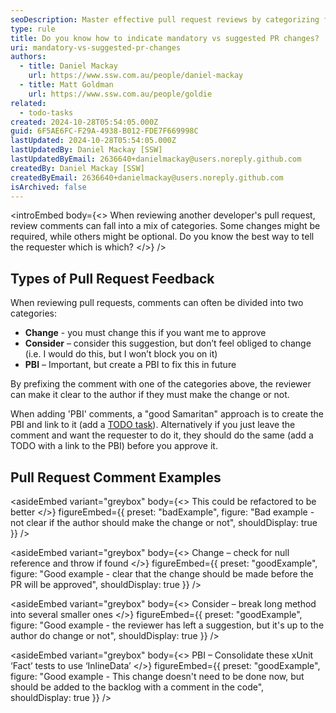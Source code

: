```yaml
---
seoDescription: Master effective pull request reviews by categorizing feedback into ‘Change,’ ‘Consider,’ and ‘PBI’ for clear, actionable guidance. Improve collaboration and streamline approvals with structured, prioritized comments
type: rule
title: Do you know how to indicate mandatory vs suggested PR changes?
uri: mandatory-vs-suggested-pr-changes
authors:
  - title: Daniel Mackay
    url: https://www.ssw.com.au/people/daniel-mackay
  - title: Matt Goldman
    url: https://www.ssw.com.au/people/goldie
related:
  - todo-tasks
created: 2024-10-28T05:54:05.000Z
guid: 6F5AE6FC-F29A-4938-B012-FDE7F669998C
lastUpdated: 2024-10-28T05:54:05.000Z
lastUpdatedBy: Daniel Mackay [SSW]
lastUpdatedByEmail: 2636640+danielmackay@users.noreply.github.com
createdBy: Daniel Mackay [SSW]
createdByEmail: 2636640+danielmackay@users.noreply.github.com
isArchived: false
---
```


<introEmbed
  body={<>
When reviewing another developer's pull request, review comments can fall into a mix of categories. Some changes might be required, while others might be optional. Do you know the best way to tell the requester which is which?
  </>}
/>
## Types of Pull Request Feedback

When reviewing pull requests, comments can often be divided into two categories:

* **Change** - you must change this if you want me to approve
* **Consider** – consider this suggestion, but don’t feel obliged to change (i.e. I would do this, but I won’t block you on it)
* **PBI** – Important, but create a PBI to fix this in future

By prefixing the comment with one of the categories above, the reviewer can make it clear to the author if they must make the change or not.

When adding 'PBI' comments, a "good Samaritan" approach is to create the PBI and link to it (add a [TODO task](https://www.ssw.com.au/rules/todo-tasks/)). Alternatively if you just leave the comment and want the requester to do it, they should do the same (add a TODO with a link to the PBI) before you approve it.

## Pull Request Comment Examples


<asideEmbed
  variant="greybox"
  body={<>
    This could be refactored to be better
  </>}
  figureEmbed={{
    preset: "badExample",
    figure: "Bad example - not clear if the author should make the change or not",
    shouldDisplay: true
  }}
/>



<asideEmbed
  variant="greybox"
  body={<>
    Change – check for null reference and throw if found
  </>}
  figureEmbed={{
    preset: "goodExample",
    figure: "Good example - clear that the change should be made before the PR will be approved",
    shouldDisplay: true
  }}
/>



<asideEmbed
  variant="greybox"
  body={<>
    Consider – break long method into several smaller ones
  </>}
  figureEmbed={{
    preset: "goodExample",
    figure: "Good example - the reviewer has left a suggestion, but it's up to the author do change or not",
    shouldDisplay: true
  }}
/>



<asideEmbed
  variant="greybox"
  body={<>
    PBI – Consolidate these xUnit ‘Fact’ tests to use ‘InlineData’
  </>}
  figureEmbed={{
    preset: "goodExample",
    figure: "Good example - This change doesn't need to be done now, but should be added to the backlog with a comment in the code",
    shouldDisplay: true
  }}
/>
